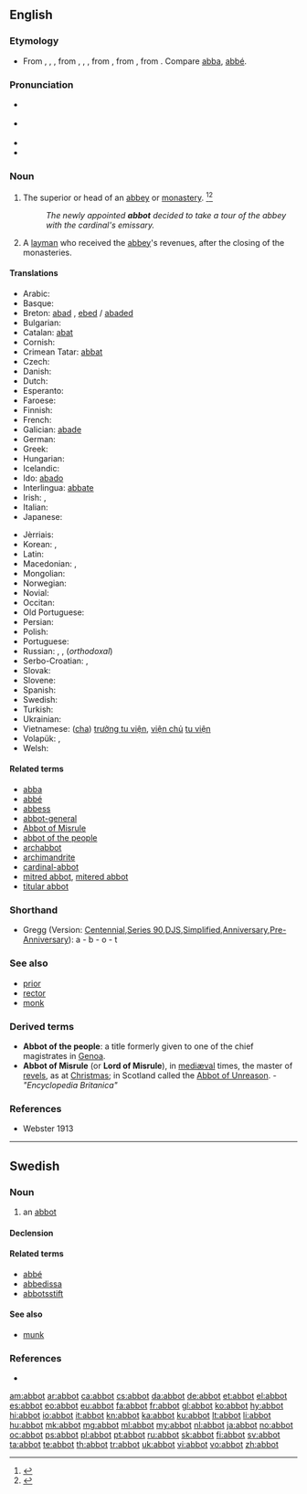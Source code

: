 ==English==

===Etymology===
* From {{etyl|enm|en}} {{term|abbot|lang=ang}}, {{term|abbod|lang=enm}}, {{term|abbed|lang=enm}}, from {{etyl|ang|en}} {{term|abbat|lang=ang}}, {{term|abbad|lang=ang}}, {{term|abbod|lang=ang}}, from {{etyl|la|en}} {{term/t|la|abbās||father}}, from {{etyl|grc|en}} {{term|ἀββᾶς|tr=abbas|lang=grc|sc=polytonic}}, from {{etyl|arc|en}} {{term|אבא||father|lang=arc|tr=’abbā|sc=Hebr}}. Compare [[abba]], [[abbé]].

===Pronunciation===
* {{a|RP}} {{IPA|/ˈæb.ət/}}
* {{a|GenAm}} {{IPA|/ˈæb.ət/}}
* {{audio|en-us-abbot.ogg|Audio (US)}}
* {{rhymes|æbət}}

===Noun===
{{en-noun}}

# The superior or head of an [[abbey]] or [[monastery]]. {{defdate|First attested around the early 12<sup>th</sup> century.}}<ref>{{reference-book | last = Dobbie | first = Elliott K. | coauthors = Dunmore, C. William, et al. | editor = Barnhart, Robert K.| title = Chambers Dictionary of Etymology | origyear = 1998 | year = 2004 | publisher = Chambers Harrap Publishers Ltd | location = Edinburgh, Scotland | isbn =0550142304 | pages = 2}}</ref><ref>{{reference-book | last =| first = | authorlink =  | coauthors =  | editor =Brown, Lesley  | others =  | title = The Shorter Oxford English Dictionary | origdate =  | origyear = 1933| origmonth =  | url =  | format =  | accessdate =  | accessyear =  | accessmonth =  | edition = 5th | date =  | year =2003| month =  | publisher =Oxford University Press  | location =Oxford, UK | language =  | id =  | doi = | isbn =978-0-19-860575-7 | lccn = | ol = | pages =3| chapter =  | chapterurl =  | quote =}}</ref>
#: ''The newly appointed '''abbot''' decided to take a tour of the abbey with the cardinal's emissary.''
# A [[layman]] who received the [[abbey]]'s revenues, after the closing of the monasteries.

====Translations====
{{trans-top|superior or head of an abbey or monastery}}
* Arabic: {{t-|ar|رئيس الدير|tr=Rʼiys ad-Dyr}}
* Basque: {{t+|eu|abade}}
* Breton: [[abad]] {{m}}, [[ebed]] / [[abaded]] {{p}}
* Bulgarian: {{t+|bg|игумен|tr=igumen}}
* Catalan: [[abat]]
* Cornish: {{t-|kw|abas|m}}
* Crimean Tatar: [[abbat#*Crimean Tatar|abbat]]
* Czech: {{t+|cs|opat|m}}
* Danish: {{t+|da|abbed}}
* Dutch: {{t+|nl|abt}}
* Esperanto: {{t+|eo|abato}}
* Faroese: {{t-|fo|abbati|m}}
* Finnish: {{t+|fi|apotti}}
* French: {{t+|fr|abbé|m}}
* Galician: [[abade]] {{m}}
* German: {{t+|de|Abt|m}}
* Greek: {{t+|el|ηγούμενος}}
* Hungarian: {{t+|hu|apát}}
* Icelandic: {{t+|is|ábóti|m}}
* Ido: [[abado]]
* Interlingua: [[abbate]]
* Irish: {{t-|ga|ab|m}}, {{t-|ga|luamh|m}}
* Italian: {{t+|it|abate|m}}
* Japanese: {{t-|ja|修道院長|tr=shūdōinchō|sc=Jpan}}
{{trans-mid}}
* Jèrriais: {{tø|roa-jer|abbé|m}}
* Korean: {{t-|ko|승정|tr=僧正, seungjeong|sc=Hang}},  {{t-|ko|수도원장|tr=修道院長, sudowonjang|sc=Hang}}
* Latin: {{t-|la|abbas|m}}
* Macedonian: {{t-|mk|опат|m|tr=ópat}},  {{t-|mk|игумен|m|tr=ígumen}}
* Mongolian: {{t+|mn|хамба лам|sc=Cyrl}}
* Norwegian: {{t+|no|abbed}}
* Novial: {{qualifier|male}} {{tø|nov|abato}}
* Occitan: {{t+|oc|abat|m}}
* Old Portuguese: {{tø|roa-ptg|abade|m}}
* Persian: {{t-|fa|راهب بزرگ|tr=raheb-e bozorg|sc=fa-Arab}}
* Polish: {{t+|pl|opat|m}}
* Portuguese: {{t+|pt|abade|m}}
* Russian: {{t+|ru|аббат|m|tr=abbát}}, {{t+|ru|настоятель|m|tr=nastoját'el'}}, {{t+|ru|игумен|m|tr=igúm'en}} (''orthodoxal'')
* Serbo-Croatian: {{t-|sh|игуман|m|tr=iguman|sc=Cyrl}},  {{t-|sh|опат|m|tr=opat|sc=Cyrl}}
* Slovak: {{t-|sk|opát|m}}
* Slovene: {{t+|sl|opat|m}}
* Spanish: {{t+|es|abad|m}}
* Swedish: {{t+|sv|abbot}}
* Turkish: {{t+|tr|başrahip}}
* Ukrainian: {{t+|uk|абат|m|tr=abát}}
* Vietnamese: ([[cha]]) [[trưởng tu viện]], [[viện chủ]] [[tu viện]]
* Volapük: {{qualifier|male or female}} {{t+|vo|lepädan}}, {{qualifier|male}} {{t-|vo|hilepädan}}
* Welsh: {{t-|cy|abad|m}}
{{trans-bottom}}

====Related terms====
* [[abba]]
* [[abbé]]
* [[abbess]]
* [[abbot-general]]
* [[Abbot of Misrule]]
* [[abbot of the people]]
* [[archabbot]]
* [[archimandrite]]
* [[cardinal-abbot]]
* [[mitred abbot]], [[mitered abbot]]
* [[titular abbot]]

===Shorthand===
* Gregg (Version: [http://en.wikipedia.org/wiki/Gregg_Shorthand#Centennial_Gregg_Shorthand Centennial],[http://en.wikipedia.org/wiki/Gregg_Shorthand#Series_90_Gregg_Shorthand Series 90],[http://en.wikipedia.org/wiki/Gregg_Shorthand#Diamond_Jubilee_Gregg_Shorthand  DJS],[http://en.wikipedia.org/wiki/Gregg_Shorthand#Simplified_Gregg_Shorthand Simplified],[http://en.wikipedia.org/wiki/Gregg_Shorthand#Anniversary_Gregg_Shorthand Anniversary],[http://en.wikipedia.org/wiki/Gregg_Shorthand#Pre-Anniversary_Gregg_Shorthand Pre-Anniversary]): a - b - o - t

===See also===
* [[prior]]
* [[rector]]
* [[monk]]

===Derived terms===
* '''Abbot of the people''': a title formerly given to one of the chief magistrates in [[Genoa]].
* '''Abbot of Misrule''' (or '''Lord of Misrule'''), in [[mediæval]] times, the master of [[revels]], as at [[Christmas]]; in Scotland called the [[Abbot of Unreason]]. - ''"Encyclopedia Britanica"''

===References===
<references/>
* Webster 1913

----

==Swedish==

===Noun===
{{sv-noun|c}}

# an [[#English|abbot]]

====Declension====
{{sv-noun-reg-ar}}

====Related terms====
* [[abbé]]
* [[abbedissa]]
* [[abbotsstift]]

====See also====
* [[munk]]

===References===
* {{R:SAOL}}

[[am:abbot]]
[[ar:abbot]]
[[ca:abbot]]
[[cs:abbot]]
[[da:abbot]]
[[de:abbot]]
[[et:abbot]]
[[el:abbot]]
[[es:abbot]]
[[eo:abbot]]
[[eu:abbot]]
[[fa:abbot]]
[[fr:abbot]]
[[gl:abbot]]
[[ko:abbot]]
[[hy:abbot]]
[[hi:abbot]]
[[io:abbot]]
[[it:abbot]]
[[kn:abbot]]
[[ka:abbot]]
[[ku:abbot]]
[[lt:abbot]]
[[li:abbot]]
[[hu:abbot]]
[[mk:abbot]]
[[mg:abbot]]
[[ml:abbot]]
[[my:abbot]]
[[nl:abbot]]
[[ja:abbot]]
[[no:abbot]]
[[oc:abbot]]
[[ps:abbot]]
[[pl:abbot]]
[[pt:abbot]]
[[ru:abbot]]
[[sk:abbot]]
[[fi:abbot]]
[[sv:abbot]]
[[ta:abbot]]
[[te:abbot]]
[[th:abbot]]
[[tr:abbot]]
[[uk:abbot]]
[[vi:abbot]]
[[vo:abbot]]
[[zh:abbot]]